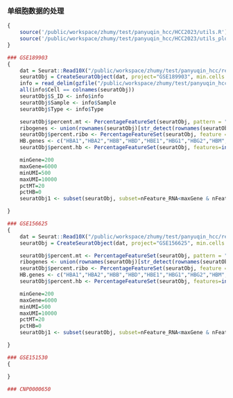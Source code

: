 ### 单细胞数据的处理

```r
{
    source('/public/workspace/zhumy/test/panyuqin_hcc/HCC2023/utils.R')
    source('/public/workspace/zhumy/test/panyuqin_hcc/HCC2023/utils_plot.R')
}
```


```r
### GSE189903
{
    dat = Seurat::Read10X("/public/workspace/zhumy/test/panyuqin_hcc/ref/GEO/GSE189903")
    seuratObj = CreateSeuratObject(dat, project="GSE189903", min.cells = 3, min.features = 200)
    info = read_delim(gzfile("/public/workspace/zhumy/test/panyuqin_hcc/ref/GEO/GSE189903/GSE189903_Info.txt.gz"))
    all(info$Cell == colnames(seuratObj))
    seuratObj$S_ID <- info$info
    seuratObj$Sample <- info$Sample
    seuratObj$Type <- info$Type

    seuratObj$percent.mt <- PercentageFeatureSet(seuratObj, pattern = "^MT-")
    ribogenes <- union(rownames(seuratObj)[str_detect(rownames(seuratObj), "^RPS")],rownames(seuratObj)[str_detect(rownames(seuratObj), "^RPL")])
    seuratObj$percent.ribo <- PercentageFeatureSet(seuratObj, feature = ribogenes)
    HB.genes <- c("HBA1","HBA2","HBB","HBD","HBE1","HBG1","HBG2","HBM","HBQ1","HBZ")
    seuratObj$percent.hb <- PercentageFeatureSet(seuratObj, features=intersect(HB.genes, rownames(seuratObj)))

    minGene=200
    maxGene=6000
    minUMI=500
    maxUMI=10000
    pctMT=20
    pctHB=0
    seuratObj1 <- subset(seuratObj, subset=nFeature_RNA<maxGene & nFeature_RNA > minGene & nCount_RNA > minUMI & nCount_RNA < maxUMI & percent.mt < pctMT & percent.ribo<pctRibo & percent.hb <= pctHB)

}

### GSE156625
{
    dat = Seurat::Read10X("/public/workspace/zhumy/test/panyuqin_hcc/ref/GEO/GSE156625")
    seuratObj = CreateSeuratObject(dat, project="GSE156625", min.cells = 3, min.features = 200)

    seuratObj$percent.mt <- PercentageFeatureSet(seuratObj, pattern = "^MT-")
    ribogenes <- union(rownames(seuratObj)[str_detect(rownames(seuratObj), "^RPS")],rownames(seuratObj)[str_detect(rownames(seuratObj), "^RPL")])
    seuratObj$percent.ribo <- PercentageFeatureSet(seuratObj, feature = ribogenes)
    HB.genes <- c("HBA1","HBA2","HBB","HBD","HBE1","HBG1","HBG2","HBM","HBQ1","HBZ")
    seuratObj$percent.hb <- PercentageFeatureSet(seuratObj, features=intersect(HB.genes, rownames(seuratObj)))

    minGene=200
    maxGene=6000
    minUMI=500
    maxUMI=10000
    pctMT=20
    pctHB=0
    seuratObj1 <- subset(seuratObj, subset=nFeature_RNA<maxGene & nFeature_RNA > minGene & nCount_RNA > minUMI & nCount_RNA < maxUMI & percent.mt < pctMT & percent.ribo<pctRibo & percent.hb <= pctHB)

}

### GSE151530
{

}

### CNP0000650
```



